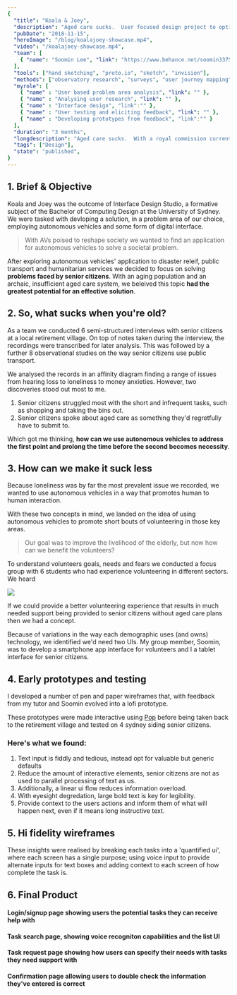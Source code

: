 ```yaml
---
{
  "title": "Koala & Joey",
  "description": "Aged care sucks.  User focused design project to optimise the aged care industry and promote active aging.",
  "pubDate": "2018-11-15",
  "heroImage": "/blog/koalajoey-showcase.mp4",
  "video": "/koalajoey-showcase.mp4",
  "team": [
    { "name": "Soomin Lee", "link": "https://www.behance.net/soomin3375cb4" }
  ],
  "tools": ["hand sketching", "proto.io", "sketch", "invision"],
  "methods": ["observatory research", "surveys", "user journey mapping", "user interviews", "focus groups"],
  "myrole": [
    { "name" : "User based problem area analysis", "link": "" },
    { "name" : "Analysing user research", "link": "" },
    { "name" : "Interface design", "link":"" },
    { "name" : "User testing and eliciting feedback", "link": "" },
    { "name" : "Developing prototypes from feedback", "link":"" }
  ],
  "duration": "3 months",
  "longdescription": "Aged care sucks.  With a royal commission currently being conducted into the level of care on   top of exorbitant costs for the government and the individual, the industry was due for a reboot. Koala & Joey are two apps design to eliviate some of these issues, by enabling volunteers to easily get involved senior citizens in need.",
  "tags": ["Design"],
  "state": "published",
}
---
```


## 1. Brief & Objective

Koala and Joey was the outcome of Interface Design Studio, a formative subject of the Bachelor of Computing Design at the University of Sydney.  We were tasked with devloping a solution, in a problem area of our choice, employing autonomous vehicles and some form of digital interface.  

> With AVs poised to reshape society we wanted to find an application for autonomous vehicles to solve a societal problem.  


<GalleryImage class="mb-4" client:idle image={ExploreIdeasImg} alt="Ideas exploration" />

After exploring autonomous vehicles' application to disaster releif, public transport and humanitarian services we decided to focus on solving **problems faced by senior citizens**.  With an aging population and an archaic, insufficient aged care system, we beleived this topic **had the greatest potential for an effective solution**. 

## 2. So, what sucks when you're old?

As a team we conducted 6 semi-structured interviews with senior citizens at a local retirement village.  On top of notes taken during the interview, the recordings were transcribed for later analysis.  This was followed by a further 8 observational studies on the way senior citizens use public transport.

We analysed the records in an affinity diagram finding a range of issues from hearing loss to loneliness to money anxieties. 
However, two discoveries stood out most to me.

1. Senior citizens struggled most with the short and infrequent tasks, such as shopping and taking the bins out.
2. Senior citizens spoke about aged care as something they'd regretfully have to submit to.

Which got me thinking, **how can we use autonomous vehicles to address the first point and prolong the time before the second becomes necessity**.

## 3. How can we make it suck less

Because loneliness was by far the most prevalent issue we recorded, we wanted to use autonomous vehicles in a way that promotes human to human interaction.

With these two concepts in mind, we landed on the idea of using autonomous vehicles to promote short bouts of volunteering in those key areas.  
> Our goal was to improve the livelihood of the elderly, but now how can we benefit the volunteers?

To understand volunteers goals, needs and fears we conducted a focus group with 6 students who had experience volunteering in different sectors.
We heard 

![](./images/koalajoey-volunteer-findings.gif)

If we could provide a better volunteering experience that results in much needed support being provided to senior citizens without aged care plans then we had a concept. 

Because of variations in the way each demographic uses (and owns) technology, we identified we'd need two UIs.  My group member, Soomin, was to develop a smartphone app interface for volunteers and I a tablet interface for senior citizens.

## 4. Early prototypes and testing

I developed a number of pen and paper wireframes that, with feedback from my tutor and Soomin evolved into a lofi prototype. 


<GalleryImage class="mb-4" client:idle image={LofiWiresImg} alt="Low fidelity wireframes showing the app flow." />

These prototypes were made interactive using [Pop](https://marvelapp.com/pop/) before being taken back to the retirement village and tested on 4 sydney siding senior citizens.

### Here's what we found:

1. Text input is fiddly and tedious, instead opt for valuable but generic defaults
2. Reduce the amount of interactive elements, senior citizens are not as used to parallel processing of text as us. 
3. Additionally, a linear ui flow reduces information overload.
4. With eyesight degredation, large bold text is key for legibility.
5. Provide context to the users actions and inform them of what will happen next, even if it means long instructive text.


## 5. Hi fidelity wireframes


<GalleryImage client:idle image={HifiWiresImg} alt="Low fidelity wireframes showing the app flow." />

These insights were realised by breaking each tasks into a 'quantified ui', where each screen has a single purpose; using voice input to provide alternate inputs for text boxes and adding context to each screen of how complete the task is.


## 6. Final Product 
#### Login/signup page showing users the potential tasks they can receive help with


<GalleryImage client:idle image={Glam1Img} alt="Image of app homepage showing potential tasks that can be completed." />

#### Task search page, showing voice recogniton capabilities and the list UI


<GalleryImage client:idle image={Glam2Img} alt="Image of task search showing the voice recognition capabilities, suited to those with lower dexterity. " />

#### Task request page showing how users can specify their needs with tasks they need support with


<GalleryImage client:idle image={Glam3Img} alt="Image of task planning flow showing how users can enter their needs as a per task basis." />

#### Confirmation page allowing users to double check the information they've entered is correct


<GalleryImage client:idle image={Glam4Img} alt="Confirmation screen showing all the information the user has entered so they can double check that it's correct." />


